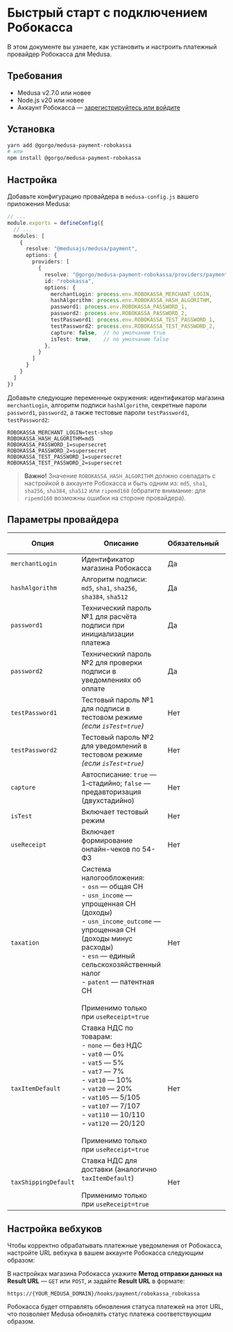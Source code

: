 # Быстрый старт с подключением Робокасса

В этом документе вы узнаете, как установить и настроить платежный провайдер Робокасса для Medusa.

## Требования

- Medusa v2.7.0 или новее
- Node.js v20 или новее
- Аккаунт Робокасса — [зарегистрируйтесь или войдите](https://login.robokassa.ru/reg?promoCode=gorgo)

## Установка

```bash
yarn add @gorgo/medusa-payment-robokassa
# или
npm install @gorgo/medusa-payment-robokassa
```

## Настройка

Добавьте конфигурацию провайдера в `medusa-config.js` вашего приложения Medusa:

```ts
// ...
module.exports = defineConfig({
  // ...
  modules: [
    {
      resolve: "@medusajs/medusa/payment",
      options: {
        providers: [
          {
            resolve: "@gorgo/medusa-payment-robokassa/providers/payment-robokassa",
            id: "robokassa",
            options: {
              merchantLogin: process.env.ROBOKASSA_MERCHANT_LOGIN,
              hashAlgorithm: process.env.ROBOKASSA_HASH_ALGORITHM,
              password1: process.env.ROBOKASSA_PASSWORD_1,
              password2: process.env.ROBOKASSA_PASSWORD_2,
              testPassword1: process.env.ROBOKASSA_TEST_PASSWORD_1,
              testPassword2: process.env.ROBOKASSA_TEST_PASSWORD_2,
              capture: false,  // по умолчанию true
              isTest: true,    // по умолчанию false
            },
          }
        ]
      }
    }
  ]
})
```

Добавьте следующие переменные окружения: идентификатор магазина `merchantLogin`, алгоритм подписи `hashAlgorithm`, секретные пароли `password1`, `password2`, а также тестовые пароли `testPassword1`, `testPassword2`:

```text
ROBOKASSA_MERCHANT_LOGIN=test-shop
ROBOKASSA_HASH_ALGORITHM=md5
ROBOKASSA_PASSWORD_1=supersecret
ROBOKASSA_PASSWORD_2=supersecret
ROBOKASSA_TEST_PASSWORD_1=supersecret
ROBOKASSA_TEST_PASSWORD_2=supersecret
```

> **Важно!** Значение `ROBOKASSA_HASH_ALGORITHM` должно совпадать с настройкой в аккаунте Робокасса и быть одним из: `md5`, `sha1`, `sha256`, `sha384`, `sha512` или `ripemd160` (обратите внимание: для `ripemd160` возможны ошибки на стороне провайдера).

## Параметры провайдера

| Опция            | Описание                                                                 | Обязательный | По умолчанию |
|------------------|--------------------------------------------------------------------------|-------------|--------------|
| `merchantLogin`  | Идентификатор магазина Робокасса                                         | Да          | -            |
| `hashAlgorithm`  | Алгоритм подписи: `md5`, `sha1`, `sha256`, `sha384`, `sha512`            | Да          | -            |
| `password1`      | Технический пароль №1 для расчёта подписи при инициализации платежа      | Да         | -            |
| `password2`      | Технический пароль №2 для проверки подписи в уведомлениях об оплате      | Да         | -            |
| `testPassword1`  | Тестовый пароль №1 для подписи в тестовом режиме *(если `isTest=true`)*  | Нет         | -            |
| `testPassword2`  | Тестовый пароль №2 для уведомлений в тестовом режиме *(если `isTest=true`)* | Нет       | -            |
| `capture`        | Автосписание: `true` — 1‑стадийно; `false` — предавторизация (двухстадийно) | Нет       | `true`       |
| `isTest`         | Включает тестовый режим                                                   | Нет         | `false`      |
| `useReceipt`     | Включает формирование онлайн-чеков по 54-ФЗ                                                    | Нет         | `false`      |
| `taxation`         | Система налогообложения:<br />- `osn` — общая СН<br />- `usn_income` — упрощенная СН (доходы)<br />- `usn_income_outcome` — упрощенная СН (доходы минус расходы)<br />- `esn` — единый сельскохозяйственный налог<br />- `patent` — патентная СН<br /><br />Применимо только при `useReceipt=true`                                                  | Нет         | -      |
| `taxItemDefault`         | Ставка НДС по товарам:<br />- `none` — без НДС<br />- `vat0` — 0%<br />- `vat5` — 5%<br />- `vat7` — 7%<br />- `vat10` — 10%<br />- `vat20` — 20%<br />- `vat105` — 5/105<br />- `vat107` — 7/107<br />- `vat110` — 10/110<br />- `vat120` — 20/120<br /><br />Применимо только при `useReceipt=true`                                                  | Нет         | -     |
| `taxShippingDefault`         | Ставка НДС для доставки (аналогично `taxItemDefault`)<br /><br />Применимо только при `useReceipt=true`                                                   | Нет         | -      |

## Настройка вебхуков

Чтобы корректно обрабатывать платежные уведомления от Робокасса, настройте URL вебхука в вашем аккаунте Робокасса следующим образом:

В настройках магазина Робокасса укажите **Метод отправки данных на Result URL** — `GET` или `POST`, и задайте **Result URL** в формате:

```
https://{YOUR_MEDUSA_DOMAIN}/hooks/payment/robokassa_robokassa
```

Робокасса будет отправлять обновления статуса платежей на этот URL, что позволяет Medusa обновлять статус платежа соответствующим образом.
